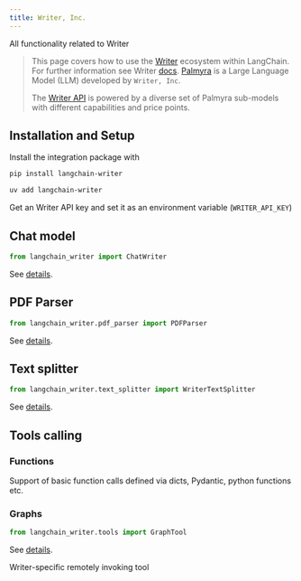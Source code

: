 ```yaml
---
title: Writer, Inc.
---
```


All functionality related to Writer


>This page covers how to use the [Writer](https://writer.com/) ecosystem within LangChain. For further information see Writer [docs](https://dev.writer.com/home/introduction).
>[Palmyra](https://writer.com/blog/palmyra/) is a Large Language Model (LLM) developed by `Writer, Inc`.
>
>The [Writer API](https://dev.writer.com/api-guides/introduction) is powered by a diverse set of Palmyra sub-models with different capabilities and price points.

## Installation and Setup

Install the integration package with
<CodeGroup>
```bash pip
pip install langchain-writer
```

```bash uv
uv add langchain-writer
```
</CodeGroup>

Get an Writer API key and set it as an environment variable (`WRITER_API_KEY`)

## Chat model

```python
from langchain_writer import ChatWriter
```
See [details](/oss/integrations/chat/writer).

## PDF Parser


```python
from langchain_writer.pdf_parser import PDFParser
```
See [details](/oss/integrations/document_loaders/parsers/writer_pdf_parser).

## Text splitter

```python
from langchain_writer.text_splitter import WriterTextSplitter
```
See [details](/oss/integrations/splitters/writer_text_splitter).

## Tools calling

### Functions

Support of basic function calls defined via dicts, Pydantic, python functions etc.

### Graphs

```python
from langchain_writer.tools import GraphTool
```
See [details](/oss/integrations/tools/writer).

Writer-specific remotely invoking tool
